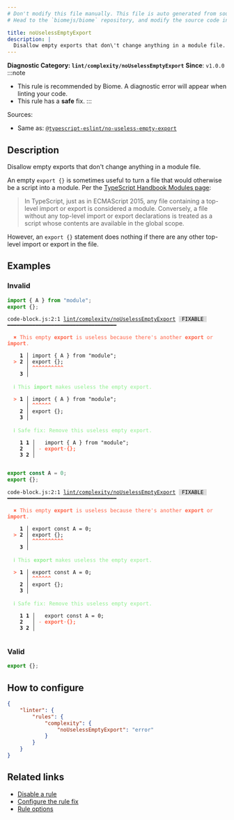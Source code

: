 ```yaml
---
# Don't modify this file manually. This file is auto generated from source, and you will lose your changes next time the website is built.
# Head to the `biomejs/biome` repository, and modify the source code in there.

title: noUselessEmptyExport
description: |
  Disallow empty exports that don\'t change anything in a module file.
---
```


**Diagnostic Category: `lint/complexity/noUselessEmptyExport`**
<Tabs>
<TabItem label="TypeScript and TSX" icon="seti:typescript">
**Since**: `v1.0.0`
:::note
- This rule is recommended by Biome. A diagnostic error will appear when linting your code.
- This rule has a **safe** fix.
:::

Sources: 
- Same as: <a href="https://typescript-eslint.io/rules/no-useless-empty-export" target="_blank"><code>@typescript-eslint/no-useless-empty-export</code></a>

## Description
Disallow empty exports that don't change anything in a module file.

An empty `export {}` is sometimes useful to turn a file that would otherwise be a script into a module.
Per the [TypeScript Handbook Modules page](https://www.typescriptlang.org/docs/handbook/modules.html):

>In TypeScript, just as in ECMAScript 2015,
any file containing a top-level import or export is considered a module.
Conversely, a file without any top-level import or export declarations is treated as a script
whose contents are available in the global scope.


However, an `export {}` statement does nothing if there are any other top-level import or export in the file.

## Examples

### Invalid

```js
import { A } from "module";
export {};
```

<pre class="language-text"><code class="language-text">code-block.js:2:1 <a href="https://biomejs.dev/linter/rules/no-useless-empty-export">lint/complexity/noUselessEmptyExport</a> <span style="color: #000; background-color: #ddd;"> FIXABLE </span> ━━━━━━━━━━━━━━━━━━━━━━━━━━━━━━━━━━━<br /><br />  <strong><span style="color: Tomato;">✖</span></strong> <span style="color: Tomato;">This empty </span><span style="color: Tomato;"><strong>export</strong></span><span style="color: Tomato;"> is useless because there's another </span><span style="color: Tomato;"><strong>export</strong></span><span style="color: Tomato;"> or </span><span style="color: Tomato;"><strong>import</strong></span><span style="color: Tomato;">.</span><br />  <br />    <strong>1 │ </strong>import &#123; A &#125; from &quot;module&quot;;<br />  <strong><span style="color: Tomato;">&gt;</span></strong> <strong>2 │ </strong>export &#123;&#125;;<br />   <strong>   │ </strong><strong><span style="color: Tomato;">^</span></strong><strong><span style="color: Tomato;">^</span></strong><strong><span style="color: Tomato;">^</span></strong><strong><span style="color: Tomato;">^</span></strong><strong><span style="color: Tomato;">^</span></strong><strong><span style="color: Tomato;">^</span></strong><strong><span style="color: Tomato;">^</span></strong><strong><span style="color: Tomato;">^</span></strong><strong><span style="color: Tomato;">^</span></strong><strong><span style="color: Tomato;">^</span></strong><br />    <strong>3 │ </strong><br />  <br />  <strong><span style="color: lightgreen;">ℹ</span></strong> <span style="color: lightgreen;">This </span><span style="color: lightgreen;"><strong>import</strong></span><span style="color: lightgreen;"> makes useless the empty export.</span><br />  <br />  <strong><span style="color: Tomato;">&gt;</span></strong> <strong>1 │ </strong>import &#123; A &#125; from &quot;module&quot;;<br />   <strong>   │ </strong><strong><span style="color: Tomato;">^</span></strong><strong><span style="color: Tomato;">^</span></strong><strong><span style="color: Tomato;">^</span></strong><strong><span style="color: Tomato;">^</span></strong><strong><span style="color: Tomato;">^</span></strong><strong><span style="color: Tomato;">^</span></strong><br />    <strong>2 │ </strong>export &#123;&#125;;<br />    <strong>3 │ </strong><br />  <br />  <strong><span style="color: lightgreen;">ℹ</span></strong> <span style="color: lightgreen;">Safe fix</span><span style="color: lightgreen;">: </span><span style="color: lightgreen;">Remove this useless empty export.</span><br />  <br />    <strong>1</strong> <strong>1</strong><strong> │ </strong>  import &#123; A &#125; from &quot;module&quot;;<br />    <strong>2</strong>  <strong> │ </strong><span style="color: Tomato;">-</span> <span style="color: Tomato;"><strong>e</strong></span><span style="color: Tomato;"><strong>x</strong></span><span style="color: Tomato;"><strong>p</strong></span><span style="color: Tomato;"><strong>o</strong></span><span style="color: Tomato;"><strong>r</strong></span><span style="color: Tomato;"><strong>t</strong></span><span style="color: Tomato;"><span style="opacity: 0.8;"><strong>·</strong></span></span><span style="color: Tomato;"><strong>&#123;</strong></span><span style="color: Tomato;"><strong>&#125;</strong></span><span style="color: Tomato;"><strong>;</strong></span><br />    <strong>3</strong> <strong>2</strong><strong> │ </strong>  <br />  <br /></code></pre>

```js
export const A = 0;
export {};
```

<pre class="language-text"><code class="language-text">code-block.js:2:1 <a href="https://biomejs.dev/linter/rules/no-useless-empty-export">lint/complexity/noUselessEmptyExport</a> <span style="color: #000; background-color: #ddd;"> FIXABLE </span> ━━━━━━━━━━━━━━━━━━━━━━━━━━━━━━━━━━━<br /><br />  <strong><span style="color: Tomato;">✖</span></strong> <span style="color: Tomato;">This empty </span><span style="color: Tomato;"><strong>export</strong></span><span style="color: Tomato;"> is useless because there's another </span><span style="color: Tomato;"><strong>export</strong></span><span style="color: Tomato;"> or </span><span style="color: Tomato;"><strong>import</strong></span><span style="color: Tomato;">.</span><br />  <br />    <strong>1 │ </strong>export const A = 0;<br />  <strong><span style="color: Tomato;">&gt;</span></strong> <strong>2 │ </strong>export &#123;&#125;;<br />   <strong>   │ </strong><strong><span style="color: Tomato;">^</span></strong><strong><span style="color: Tomato;">^</span></strong><strong><span style="color: Tomato;">^</span></strong><strong><span style="color: Tomato;">^</span></strong><strong><span style="color: Tomato;">^</span></strong><strong><span style="color: Tomato;">^</span></strong><strong><span style="color: Tomato;">^</span></strong><strong><span style="color: Tomato;">^</span></strong><strong><span style="color: Tomato;">^</span></strong><strong><span style="color: Tomato;">^</span></strong><br />    <strong>3 │ </strong><br />  <br />  <strong><span style="color: lightgreen;">ℹ</span></strong> <span style="color: lightgreen;">This </span><span style="color: lightgreen;"><strong>export</strong></span><span style="color: lightgreen;"> makes useless the empty export.</span><br />  <br />  <strong><span style="color: Tomato;">&gt;</span></strong> <strong>1 │ </strong>export const A = 0;<br />   <strong>   │ </strong><strong><span style="color: Tomato;">^</span></strong><strong><span style="color: Tomato;">^</span></strong><strong><span style="color: Tomato;">^</span></strong><strong><span style="color: Tomato;">^</span></strong><strong><span style="color: Tomato;">^</span></strong><strong><span style="color: Tomato;">^</span></strong><br />    <strong>2 │ </strong>export &#123;&#125;;<br />    <strong>3 │ </strong><br />  <br />  <strong><span style="color: lightgreen;">ℹ</span></strong> <span style="color: lightgreen;">Safe fix</span><span style="color: lightgreen;">: </span><span style="color: lightgreen;">Remove this useless empty export.</span><br />  <br />    <strong>1</strong> <strong>1</strong><strong> │ </strong>  export const A = 0;<br />    <strong>2</strong>  <strong> │ </strong><span style="color: Tomato;">-</span> <span style="color: Tomato;"><strong>e</strong></span><span style="color: Tomato;"><strong>x</strong></span><span style="color: Tomato;"><strong>p</strong></span><span style="color: Tomato;"><strong>o</strong></span><span style="color: Tomato;"><strong>r</strong></span><span style="color: Tomato;"><strong>t</strong></span><span style="color: Tomato;"><span style="opacity: 0.8;"><strong>·</strong></span></span><span style="color: Tomato;"><strong>&#123;</strong></span><span style="color: Tomato;"><strong>&#125;</strong></span><span style="color: Tomato;"><strong>;</strong></span><br />    <strong>3</strong> <strong>2</strong><strong> │ </strong>  <br />  <br /></code></pre>

### Valid

```js
export {};
```

## How to configure
```json title="biome.json"
{
	"linter": {
		"rules": {
			"complexity": {
				"noUselessEmptyExport": "error"
			}
		}
	}
}

```
## Related links

- [Disable a rule](/linter/#disable-a-lint-rule)
- [Configure the rule fix](/linter#configure-the-rule-fix)
- [Rule options](/linter/#rule-options)

</TabItem>
</Tabs>

